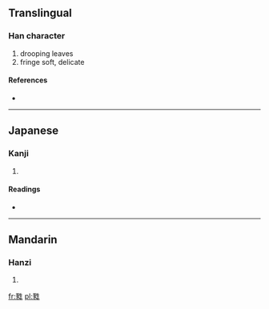 ==Translingual==

===Han character===
{{Han char|rn=100|rad=生|as=07|sn=12|four=|canj=一人竹手一 (MOHQM)}}

# drooping leaves
# fringe soft, delicate

====References====
* {{Han ref|kx=0755.120|dkj=21687|dj=1165.090|hdz=42578.040|uh=7524|ud=29988}}

----

==Japanese==

===Kanji===
{{ja-kanji|grade=|rs=生07}}

# {{defn|Japanese|sort=生07}}

====Readings====
* {{ja-readings|on=[[ずい]] (zui), [[に]] (ni)|kun=|nanori=}}

----

==Mandarin==

===Hanzi===
{{cmn-hanzi|pin=[[ruí]] ([[rui2]])|wg=jui<sup>2</sup>}}

# {{defn|Mandarin|sort=生07}}

[[fr:甤]]
[[pl:甤]]